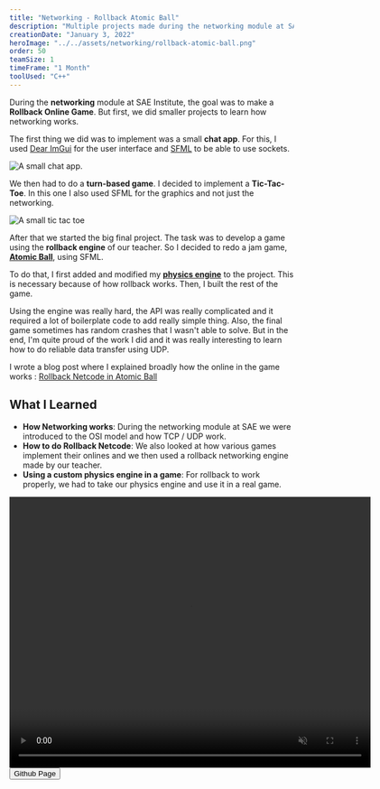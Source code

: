 ```yaml
---
title: "Networking - Rollback Atomic Ball"
description: "Multiple projects made during the networking module at SAE Institute. As the final project, I added rollback netcode for the game Atomic Ball."
creationDate: "January 3, 2022"
heroImage: "../../assets/networking/rollback-atomic-ball.png"
order: 50
teamSize: 1
timeFrame: "1 Month"
toolUsed: "C++"
---
```



During the **networking** module at SAE Institute, the goal was to make a **Rollback Online Game**.
But first, we did smaller projects to learn how networking works.

The first thing we did was to implement was a small **chat app**.
For this, I used [Dear ImGui](https://github.com/ocornut/imgui) for the user interface
and [SFML](https://www.sfml-dev.org/) to be able to use sockets.

![A small chat app.](../../assets/networking/echo-server.png)

We then had to do a **turn-based game**.
I decided to implement a **Tic-Tac-Toe**.
In this one I also used SFML for the graphics and not just the networking.

![A small tic tac toe](../../assets/networking/tic-tac-toe.png)

After that we started the big final project.
The task was to develop a game using the **rollback engine** of our teacher.
So I decided to redo a jam game, [**Atomic Ball**](./atomic-ball), using SFML.

To do that, I first added and modified my [**physics engine**](./physics-engine) to the project.
This is necessary because of how rollback works.
Then, I built the rest of the game.

Using the engine was really hard, the API was really complicated and it required a lot of boilerplate code to add really simple thing.
Also, the final game sometimes has random crashes that I wasn't able to solve.
But in the end, I'm quite proud of the work I did and it was really interesting to learn how to do
reliable data transfer using UDP.

I wrote a blog post where I explained broadly how the online in the game works :
[Rollback Netcode in Atomic Ball](https://blog.stowy.ch/posts/rollback-netcode-in-atomic-ball/)

## What I Learned

-   **How Networking works**: During the networking module at SAE we were introduced to the OSI model and how TCP / UDP work.
-   **How to do Rollback Netcode**: We also looked at how various games implement their onlines and we then used a rollback networking engine made by our teacher.
-   **Using a custom physics engine in a game**: For rollback to work properly, we had to take our physics engine and use it in a real game.

<div class="grid place-items-center">
	<video width="640" height="480" loop muted autoplay controls>
		<source src="/networking/atomicDemo.mp4" type="video/mp4" />
		Your browser does not support the video tag.
	</video>
</div>

<div class="flex">
	<Button href="https://github.com/St0wy/rollback-atomic-ball">
		Github Page
	</Button>
</div>
